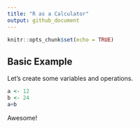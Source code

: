 ```yaml
---
title: "R as a Calculator"
output: github_document
---
```


```r
knitr::opts_chunk$set(echo = TRUE)
```

## Basic Example

Let's create some variables and operations.

```r
a <- 12
b <- 24
a+b
```

Awesome!
